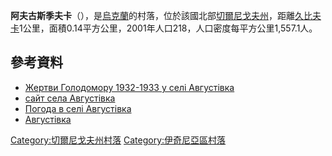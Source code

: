 {{no footnotes|time=2015-09-15T01:44:07+00:00}}
'''阿夫古斯季夫卡'''（{{lang-uk|Августівка}}），是[[烏克蘭|烏克蘭]]的村落，位於該國北部[[切爾尼戈夫州|切爾尼戈夫州]]，距離[[久比夫卡|久比夫卡]]1公里，面積0.14平方公里，2001年人口218，人口密度每平方公里1,557.1人。

{{coord|50|47|2|N|32|21|56|E|scale:100000|display=title}}

==參考資料==
* [http://194.44.219.55:8099/pt?pt=23053 Жертви Голодомору 1932-1933 у селі Августівка]{{dead link|date=2018年5月 |bot=InternetArchiveBot |fix-attempted=yes }}
* [https://web.archive.org/web/20150801160751/http://ichnya.info/ сайт села Августівка]
* [http://weather.in.ua/ua/chernigovskaja/20 Погода в селі Августівка] {{Wayback|url=http://weather.in.ua/ua/chernigovskaja/20 |date=20111220114947 }}
* [http://www.turystam.in.ua/index.php?option=com_content&view=article&id=1109:2012-02-05-08-36-31&catid=71:2012-02-05-08-31-00&Itemid=72 Августівка] {{Wayback|url=http://www.turystam.in.ua/index.php?option=com_content&view=article&id=1109:2012-02-05-08-36-31&catid=71:2012-02-05-08-31-00&Itemid=72 |date=20160305001048 }}

[[Category:切爾尼戈夫州村落|Category:切爾尼戈夫州村落]]
[[Category:伊奇尼亞區村落|Category:伊奇尼亞區村落]]


{{Chernihiv-geo-stub}}